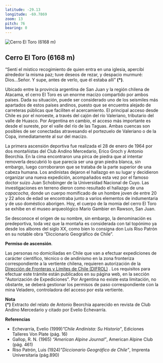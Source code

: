```yaml
---
latitude: -29.13
longitude: -69.7869
zoom: 13
pitch: 76
bearing: 0
---
```


![Cerro El Toro (6168 m)](https://www.andeshandbook.org/media/route_gallery/201142816164415.JPG "Cerro El Toro (6168 m)")

## Cerro El Toro (6168 m)


“Sentí el místico recogimiento de quien entra en una iglesia, apercibí alrededor la misma paz; tuve deseos de rezar, y despacio murmuré: Dios...Señor. Y supe, antes de verlo, que él estaba allí” **(\*)**.

  
Ubicado entre la provincia argentina de San Juan y la región chilena de Atacama, el cerro El Toro es un enorme macizo compartido por ambos países. Dada su situación, puede ser considerado uno de los seismiles más apartados de estos países andinos, puesto que se encuentra alejado de carreteras públicas que faciliten el acercamiento. El principal acceso desde Chile es por el noroeste, a través del cajón del río Valeriano, tributario del valle de Huasco. Por Argentina en cambio, el acceso más importante es desde el sureste, por el valle del río de las Taguas. Ambas cuencas son posibles de ser conectadas atravesando el portezuelo de Valeriano o de la Copa, inmediatamente al sur del macizo.

La primera ascensión deportiva fue realizada el 28 de enero de 1964 por dos montañistas del Club Andino Mercedario, Erico Groch y Antonio Beorchia. En la cima encontraron una pirca de piedra que al intentar removerla descubrió lo que parecía ser una gran piedra blanca, sin embargo, luego corroboraron que se trataba de la parte superior de una cabeza humana. Los andinistas dejaron el hallazgo en su lugar y decidieron organizar una nueva expedición, acompañados esta vez por el famoso doctor suizo Juan Schobinger de la Universidad Nacional de Cuyo. Las investigaciones en terreno dieron como resultado el hallazgo de una _capacocha_, donde un cuerpo momificado de un hombre joven de entre 20 y 22 años de edad se encontraba junto a varios elementos de indumentaria y de uso doméstico aborigen. Hoy, el cuerpo de la momia del cerro El Toro se exhibe en el museo arqueológico Mario Gambier en Rawson, San Juan.

Se desconoce el origen de su nombre, sin embargo, la denominación es predeportiva, toda vez que la montaña es considerada con tal topónimo ya desde los albores del siglo XX, como bien lo consigna don Luis Riso Patrón en su notable obra “Diccionario Geográfico de Chile”.

**Permiso de ascensión**.

Las personas no domiciliadas en Chile que van a efectuar expediciones de carácter científico, técnico o de andinismo en la zona fronteriza correspondiente a la vertiente chilena, requieren autorización de la [Dirección de Fronteras y Límites de Chile (DIFROL)](http://www.difrol.cl) . Los requisitos para efectuar este trámite están publicados en su página web, en la sección "Autorización de Expediciones". Por Argentina no existe esta limitación, no obstante, se deberá gestionar los permisos de paso correspondiente con la mina Veladero, controladora del acceso por esta vertiente.

**Nota**  
**(\*)** Extracto del relato de Antonio Beorchia aparecido en revista de Club Andino Mercedario y citado por Evelio Echevarría.

**Referencias**

*   Echevarría, Evelio (1999)_”Chile Andinista: Su Historia"_, Ediciones Talleres Von Plate (pág. 16)
*   Gallop, R. N. (1965) _“American Alpine Journal”_, American Alpine Club (pág. 461)
*   Riso Patrón, Luis (1924)_”Diccionario Geográfico de Chile”_, Imprenta Universitaria (pág.890)
